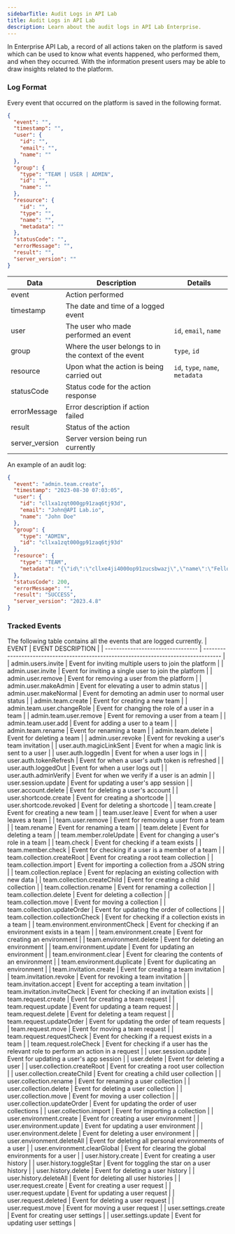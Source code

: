 ```yaml
---
sidebarTitle: Audit Logs in API Lab
title: Audit Logs in API Lab
description: Learn about the audit logs in API Lab Enterprise.
---
```


In Enterprise API Lab, a record of all actions taken on the platform is saved which can be used to know what events happened, who performed them, and when they occurred. With the information present users may be able to draw insights related to the platform.

### Log Format

Every event that occurred on the platform is saved in the following format.

```json
{
  "event": "",
  "timestamp": "",
  "user": {
    "id": "",
    "email": "",
    "name": ""
  },
  "group": {
    "type": "TEAM | USER | ADMIN",
    "id": "",
    "name": ""
  },
  "resource": {
    "id": "",
    "type": "",
    "name": "",
    "metadata": ""
  },
  "statusCode": "",
  "errorMessage": "",
  "result": "",
  "server_version": ""
}
```

| Data           | Description                                           | Details                          |
| -------------- | ----------------------------------------------------- | -------------------------------- |
| event          | Action performed                                      |                                  |
| timestamp      | The date and time of a logged event                   |                                  |
| user           | The user who made performed an event                  | `id`, `email`, `name`            |
| group          | Where the user belongs to in the context of the event | `type`, `id`                     |
| resource       | Upon what the action is being carried out             | `id`, `type`, `name`, `metadata` |
| statusCode     | Status code for the action response                   |                                  |
| errorMessage   | Error description if action failed                    |                                  |
| result         | Status of the action                                  |                                  |
| server_version | Server version being run currently                    |                                  |

An example of an audit log:

```json
{
  "event": "admin.team.create",
  "timestamp": "2023-08-30 07:03:05",
  "user": {
    "id": "cllxa1zqt000gp91zaq6tj93d",
    "email": "John@API Lab.io",
    "name": "John Doe"
  },
  "group": {
    "type": "ADMIN",
    "id": "cllxa1zqt000gp91zaq6tj93d"
  },
  "resource": {
    "type": "TEAM",
    "metadata": "{\"id\":\"cllxe4ji4000op91zucsbwazj\",\"name\":\"Fellowship of the Hopp\"}"
  },
  "statusCode": 200,
  "errorMessage": "",
  "result": "SUCCESS",
  "server_version": "2023.4.8"
}
```

### Tracked Events

The following table contains all the events that are logged currently.
| EVENT                             | EVENT DESCRIPTION                                                                    |
| --------------------------------- | ------------------------------------------------------------------------------------ |
| admin.users.invite                | Event for inviting multiple users to join the platform                               |
| admin.user.invite                 | Event for inviting a single user to join the platform                                |
| admin.user.remove                 | Event for removing a user from the platform                                          |
| admin.user.makeAdmin              | Event for elevating a user to admin status                                           |
| admin.user.makeNormal             | Event for demoting an admin user to normal user status                               |
| admin.team.create                 | Event for creating a new team                                                        |
| admin.team.user.changeRole        | Event for changing the role of a user in a team                                      |
| admin.team.user.remove            | Event for removing a user from a team                                                |
| admin.team.user.add               | Event for adding a user to a team                                                    |
| admin.team.rename                 | Event for renaming a team                                                            |
| admin.team.delete                 | Event for deleting a team                                                            |
| admin.user.revoke                 | Event for revoking a user's team invitation                                          |
| user.auth.magicLinkSent           | Event for when a magic link is sent to a user                                        |
| user.auth.loggedIn                | Event for when a user logs in                                                        |
| user.auth.tokenRefresh            | Event for when a user's auth token is refreshed                                      |
| user.auth.loggedOut               | Event for when a user logs out                                                       |
| user.auth.adminVerify             | Event for when we verify if a user is an admin                                       |
| user.session.update               | Event for updating a user's app session                                              |
| user.account.delete               | Event for deleting a user's account                                                  |
| user.shortcode.create             | Event for creating a shortcode                                                       |
| user.shortcode.revoked            | Event for deleting a shortcode                                                       |
| team.create                       | Event for creating a new team                                                        |
| team.user.leave                   | Event for when a user leaves a team                                                  |
| team.user.remove                  | Event for removing a user from a team                                                |
| team.rename                       | Event for renaming a team                                                            |
| team.delete                       | Event for deleting a team                                                            |
| team.member.roleUpdate            | Event for changing a user's role in a team                                           |
| team.check                        | Event for checking if a team exists                                                  |
| team.member.check                 | Event for checking if a user is a member of a team                                   |
| team.collection.createRoot        | Event for creating a root team collection                                            |
| team.collection.import            | Event for importing a collection from a JSON string                                  |
| team.collection.replace           | Event for replacing an existing collection with new data                             |
| team.collection.createChild       | Event for creating a child collection                                                |
| team.collection.rename            | Event for renaming a collection                                                      |
| team.collection.delete            | Event for deleting a collection                                                      |
| team.collection.move              | Event for moving a collection                                                        |
| team.collection.updateOrder       | Event for updating the order of collections                                          |
| team.collection.collectionCheck   | Event for checking if a collection exists in a team                                  |
| team.environment.environmentCheck | Event for checking if an environment exists in a team                                |
| team.environment.create           | Event for creating an environment                                                    |
| team.environment.delete           | Event for deleting an environment                                                    |
| team.environment.update           | Event for updating an environment                                                    |
| team.environment.clear            | Event for clearing the contents of an environment                                    |
| team.environment.duplicate        | Event for duplicating an environment                                                 |
| team.invitation.create            | Event for creating a team invitation                                                 |
| team.invitation.revoke            | Event for revoking a team invitation                                                 |
| team.invitation.accept            | Event for accepting a team invitation                                                |
| team.invitation.inviteCheck       | Event for checking if an invitation exists                                           |
| team.request.create               | Event for creating a team request                                                    |
| team.request.update               | Event for updating a team request                                                    |
| team.request.delete               | Event for deleting a team request                                                    |
| team.request.updateOrder          | Event for updating the order of team requests                                        |
| team.request.move                 | Event for moving a team request                                                      |
| team.request.requestCheck         | Event for checking if a request exists in a team                                     |
| team.request.roleCheck            | Event for checking if a user has the relevant role to perform an action in a request |
| user.session.update               | Event for updating a user's app session                                              |
| user.delete                       | Event for deleting a user                                                            |
| user.collection.createRoot        | Event for creating a root user collection                                            |
| user.collection.createChild       | Event for creating a child user collection                                           |
| user.collection.rename            | Event for renaming a user collection                                                 |
| user.collection.delete            | Event for deleting a user collection                                                 |
| user.collection.move              | Event for moving a user collection                                                   |
| user.collection.updateOrder       | Event for updating the order of user collections                                     |
| user.collection.import            | Event for importing a collection                                                     |
| user.environment.create           | Event for creating a user environment                                                |
| user.environment.update           | Event for updating a user environment                                                |
| user.environment.delete           | Event for deleting a user environment                                                |
| user.environment.deleteAll        | Event for deleting all personal environments of a user                               |
| user.environment.clearGlobal      | Event for clearing the global environments for a user                                |
| user.history.create               | Event for creating a user history                                                    |
| user.history.toggleStar           | Event for toggling the star on a user history                                        |
| user.history.delete               | Event for deleting a user history                                                    |
| user.history.deleteAll            | Event for deleting all user histories                                                |
| user.request.create               | Event for creating a user request                                                    |
| user.request.update               | Event for updating a user request                                                    |
| user.request.deleted              | Event for deleting a user request                                                    |
| user.request.move                 | Event for moving a user request                                                      |
| user.settings.create              | Event for creating user settings                                                     |
| user.settings.update              | Event for updating user settings                                                     |
